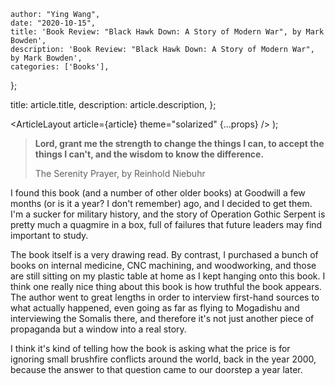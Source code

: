 
    author: "Ying Wang",
    date: "2020-10-15",
    title: 'Book Review: "Black Hawk Down: A Story of Modern War", by Mark Bowden',
    description: 'Book Review: "Black Hawk Down: A Story of Modern War", by Mark Bowden',
    categories: ['Books'],
};

  title: article.title,
  description: article.description,
};

  <ArticleLayout article={article} theme="solarized" {...props} />
);

> **Lord, grant me the strength to change the things I can, to accept the things
> I can't, and the wisdom to know the difference.**
>
> The Serenity Prayer, by Reinhold Niebuhr

I found this book (and a number of other older books) at Goodwill a few months
(or is it a year? I don't remember) ago, and I decided to get them. I'm a sucker
for military history, and the story of Operation Gothic Serpent is pretty much a
quagmire in a box, full of failures that future leaders may find important to
study.

The book itself is a very drawing read. By contrast, I purchased a bunch of
books on internal medicine, CNC machining, and woodworking, and those are still
sitting on my plastic table at home as I kept hanging onto this book. I think
one really nice thing about this book is how truthful the book appears. The
author went to great lengths in order to interview first-hand sources to what
actually happened, even going as far as flying to Mogadishu and interviewing the
Somalis there, and therefore it's not just another piece of propaganda but a
window into a real story.

I think it's kind of telling how the book is asking what the price is for
ignoring small brushfire conflicts around the world, back in the year 2000,
because the answer to that question came to our doorstep a year later.
